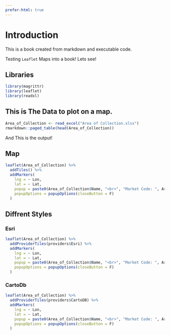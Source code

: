 ```yaml
---
prefer-html: true
---
```


# Introduction

This is a book created from markdown and executable code.

Testing `Leaflet` Maps into a book! Lets see!

## Libraries

```r
library(magrittr)
library(leaflet)
library(readxl)
```

## This is The Data to plot on a map.

```r
Area_of_Collection <- read_excel("Area of Collection.xlsx")
rmarkdown::paged_table(head(Area_of_Collection))
```

And This is the output!

## Map

```r
leaflet(Area_of_Collection) %>%
  addTiles() %>%
  addMarkers(
    lng = ~ Lon,
    lat = ~ Lat,
    popup = paste0(Area_of_Collection$Name, "<br>", "Market Code: ", Area_of_Collection$`Market Code`),
    popupOptions = popupOptions(closeButton = F)
  )

```

## Diffrent Styles

### Esri

```r
leaflet(Area_of_Collection) %>%
  addProviderTiles(providers$Esri) %>%
  addMarkers(
    lng = ~ Lon,
    lat = ~ Lat,
    popup = paste0(Area_of_Collection$Name, "<br>", "Market Code: ", Area_of_Collection$`Market Code`),
    popupOptions = popupOptions(closeButton = F)
  )
```

### CartoDb

```r
leaflet(Area_of_Collection) %>%
  addProviderTiles(providers$CartoDB) %>%
  addMarkers(
    lng = ~ Lon,
    lat = ~ Lat,
    popup = paste0(Area_of_Collection$Name, "<br>", "Market Code: ", Area_of_Collection$`Market Code`),
    popupOptions = popupOptions(closeButton = F)
  )
```

